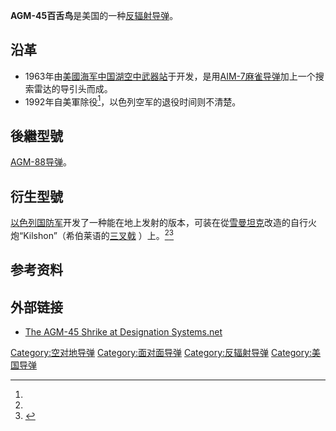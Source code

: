 {{expand|time=2014-04-26T01:14:31+00:00}}
{{infobox weapon
| name               = AGM-45 百舌鳥<br>AGM-45 Shrike
| image              = Image:A4 fires shrike.jpg
| image_size         = 300px
| caption            = [[A-4天鷹式攻擊機|A-4天鷹式攻擊機]]發射AGM-45
| origin             = [[美國|美國]]
| type               = 反輻射飛彈
<!-- Type selection -->
| is_missile          = yes
<!-- Service history -->
| service            = 1965 - 1992
| used_by            = 
| wars               = [[越戰|越戰]]<ref name="Goebel">{{citeweb|url=http://www.vectorsite.net/twbomb_09.html|title=Anti-Radar Missiles|access-date=2014-04-24|archive-url=https://web.archive.org/web/20140623142735/http://www.vectorsite.net/twbomb_09.html|archive-date=2014-06-23|dead-url=yes}}</ref><br />[[贖罪日戰爭|贖罪日戰爭]]<ref>Spencer Tucker, The encyclopedia of the Arab-Israeli conflict: a political, social, and military history. A - F, Volume 1, 2008, ABC-CLIO, p. 685</ref><br />[[福克蘭戰爭|福克蘭戰爭]]
<!-- Production history -->
| designer           = 
| design_date        = 1963
| manufacturer       = 
| unit_cost          = 
| production_date    = 
| number             = 
| variants           = 
<!-- General specifications -->
| spec_label         = 
| weight             = 390 磅 (177.06 kg公斤)
| length             = 10 尺 (3.05 米)
| part_length        = 
| width              = 
| height             = 
| diameter           = 8 吋 (203 毫米)
| crew               = 
<!-- Explosive specifications --> 
| filling            = 67.5 kg (149 lb) MK 5 MOD 1 (or MK 86 MOD 1) 炸藥,<br>
或 66.6 kg (147 lb) WAU-9/B 炸藥
| filling_weight     = 
| detonation         = 
| yield              = 
<!-- Vehicle/missile specifications -->
| armour             = 
| primary_armament   = 
| secondary_armament = 
| engine             = 
| engine_power       = 
| pw_ratio           = 
| transmission       = 
| payload_capacity   = 
| suspension         = 
| clearance          = 
| fuel_capacity      = 
| vehicle_range      = 
| speed              = 1.5馬赫
| guidance           = 被動雷達導引
| steering           = 
<!-- Missiles only -->
| wingspan           = 3 尺 (914 毫米)
| propellant         = 
| ceiling            = 
| altitude           = 
| depth              = 
| boost              = 
| accuracy           = 
| launch_platform    = [[A-4天鷹式攻擊機|A-4天鷹式攻擊機]], [[A-6入侵者式攻擊機|A-6入侵者式攻擊機]], [[F-105雷公戰鬥機|F-105雷公戰鬥機]], [[F-4幽靈戰鬥機|F-4幽靈戰鬥機]]
| transport          =
}}

'''AGM-45百舌鸟'''是美国的一种[[反辐射导弹|反辐射导弹]]。

== 沿革 ==
*1963年由[[中国湖海军航空武器站|美國海军中国湖空中武器站]]于开发，是用[[AIM-7麻雀导弹|AIM-7麻雀导弹]]加上一个搜索雷达的导引头而成。
*1992年自美軍除役<ref name="Goebel" />，以色列空军的退役时间则不清楚。

== 後繼型號 ==
[[AGM-88导弹|AGM-88导弹]]。
== 衍生型號 ==
[[以色列国防军|以色列国防军]]开发了一种能在地上发射的版本，可装在從[[雪曼坦克|雪曼坦克]]改造的自行火炮“Kilshon”（希伯莱语的[[三叉戟|三叉戟]] ）上。<ref name="Goebel" /><ref>{{cite web|url=http://www.israeli-weapons.com/weapons/vehicles/self_propelled_artillery/kilshon/Kilshon.html|title=Kilshon|publisher=|accessdate=2014-04-24|archive-date=2014-02-20|archive-url=https://web.archive.org/web/20140220143446/http://www.israeli-weapons.com/weapons/vehicles/self_propelled_artillery/kilshon/Kilshon.html|dead-url=no}}</ref>

==参考资料==
{{Reflist}}

==外部链接==
{{Commons|AGM-45 Shrike}}
{{wikisourcecat|Vietnam War|Audio recordings and transcripts with comments of actual Wild Weasel combat missions over Vietnam.}}
* [http://www.designation-systems.net/dusrm/m-45.html The AGM-45 Shrike at Designation Systems.net]{{Wayback|url=http://www.designation-systems.net/dusrm/m-45.html |date=20171223183311 }}

[[Category:空对地导弹|Category:空对地导弹]]
[[Category:面对面导弹|Category:面对面导弹]]
[[Category:反辐射导弹|Category:反辐射导弹]]
[[Category:美国导弹|Category:美国导弹]]